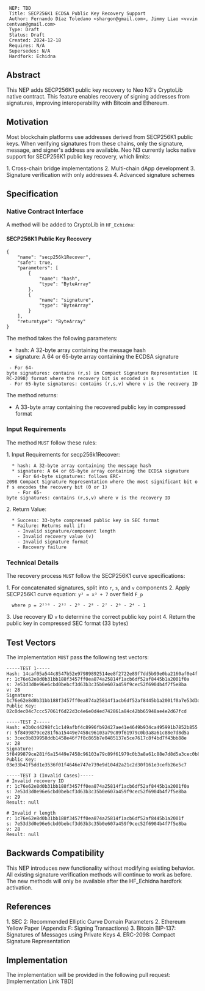   NEP: TBD
  Title: SECP256K1 ECDSA Public Key Recovery Support
  Author: Fernando Díaz Toledano <shargon@gmail.com>, Jimmy Liao <vvvincentvan@gmail.com>
  Type: Draft
  Status: Draft
  Created: 2024-12-18
  Requires: N/A
  Supersedes: N/A
  Hardfork: Echidna

==Abstract==

This NEP adds SECP256K1 public key recovery to Neo N3's CryptoLib native contract. This feature enables recovery of signing addresses from signatures, improving interoperability with Bitcoin and Ethereum.

==Motivation==

Most blockchain platforms use addresses derived from SECP256K1 public keys. When verifying signatures from these chains, only the signature, message, and signer's address are available. Neo N3 currently lacks native support for SECP256K1 public key recovery, which limits:

1. Cross-chain bridge implementations
2. Multi-chain dApp development
3. Signature verification with only addresses
4. Advanced signature schemes

==Specification==

===Native Contract Interface===

A method will be added to CryptoLib in <code>HF_Echidna</code>:

====SECP256K1 Public Key Recovery====
<pre>
{
    "name": "secp256k1Recover",
    "safe": true,
    "parameters": [
        {
            "name": "hash",
            "type": "ByteArray"
        },
        {
            "name": "signature",
            "type": "ByteArray"
        }
    ],
    "returntype": "ByteArray"
}
</pre>

The method takes the following parameters:
* hash: A 32-byte array containing the message hash
* signature: A 64 or 65-byte array containing the ECDSA signature
  - For 64-byte signatures: contains (r,s) in Compact Signature Representation (ERC-2098) format where the recovery bit is encoded in s
  - For 65-byte signatures: contains (r,s,v) where v is the recovery ID

The method returns:
* A 33-byte array containing the recovered public key in compressed format

===Input Requirements===

The method <code>MUST</code> follow these rules:

1. Input Requirements for secp256k1Recover:
   * hash: A 32-byte array containing the message hash
   * signature: A 64 or 65-byte array containing the ECDSA signature
     - For 64-byte signatures: follows ERC-2098 Compact Signature Representation where the most significant bit of s encodes the recovery bit (0 or 1)
     - For 65-byte signatures: contains (r,s,v) where v is the recovery ID

2. Return Value:
   * Success: 33-byte compressed public key in SEC format
   * Failure: Returns null if:
     - Invalid signature/component length
     - Invalid recovery value (<code>v</code>)
     - Invalid signature format
     - Recovery failure

===Technical Details===

The recovery process <code>MUST</code> follow the SECP256K1 curve specifications:

1. For concatenated signatures, split into <code>r</code>, <code>s</code>, and <code>v</code> components
2. Apply SECP256K1 curve equation: <code>y² = x³ + 7</code> over field <code>F_p</code>
   where <code>p = 2²⁵⁶ - 2³² - 2⁹ - 2⁸ - 2⁷ - 2⁶ - 2⁴ - 1</code>
3. Use recovery ID <code>v</code> to determine the correct public key point
4. Return the public key in compressed SEC format (33 bytes)

==Test Vectors==

The implementation <code>MUST</code> pass the following test vectors:

<pre>
-----TEST 1-----
Hash: 14caf05a544c8547b52e97989892514ee8f2722e89f7dd5b99e0ba2160af0e4f
r: 1c76e62e8d0b31bb188f3457ff0ea874a25814f1acb6df52af8445b1a2001f0a
s: 7e53d3d0e96e6cbd0bebcf3d63b3c35b0e607a459f9cec52f6904b4f7f5e8ba
v: 28
Signature: 1c76e62e8d0b31bb188f3457ff0ea874a25814f1acb6df52af8445b1a2001f0a7e53d3d0e96e6cbd0bebcf3d63b3c35b0e607a459f9cec52f6904b4f7f5e8ba1b
Public Key: 02c0dec04c7ccc57061f6d22d3c4e6e0d4ed742861a84c42bb65948ae4e2d67fcd

-----TEST 2-----
Hash: e3b0c44298fc1c149afbf4c8996fb92427ae41e4649b934ca495991b7852b855
r: 5f8499879ce281f6a15449e7458c96103a79c89f61979c0b3a8a61c88e7d8d5a
s: 3cec0b839958ddb1458e46f7f8c865b7e0485137e5ce7617c8f4bd7f43bb88e
v: 28
Signature: 5f8499879ce281f6a15449e7458c96103a79c89f61979c0b3a8a61c88e7d8d5a3cec0b839958ddb1458e46f7f8c865b7e0485137e5ce7617c8f4bd7f43bb88e1c
Public Key: 03e33b41f5dd1e3536f01f4646e747e739e9d104d2a21c2d30f161e3cefb26e5c7

-----TEST 3 (Invalid Cases)-----
# Invalid recovery ID
r: 1c76e62e8d0b31bb188f3457ff0ea874a25814f1acb6df52af8445b1a2001f0a
s: 7e53d3d0e96e6cbd0bebcf3d63b3c35b0e607a459f9cec52f6904b4f7f5e8ba
v: 29
Result: null

# Invalid r length
r: 1c76e62e8d0b31bb188f3457ff0ea874a25814f1acb6df52af8445b1a2001f
s: 7e53d3d0e96e6cbd0bebcf3d63b3c35b0e607a459f9cec52f6904b4f7f5e8ba
v: 28
Result: null
</pre>

==Backwards Compatibility==

This NEP introduces new functionality without modifying existing behavior. All existing signature verification methods will continue to work as before. The new methods will only be available after the HF_Echidna hardfork activation.

==References==

1. SEC 2: Recommended Elliptic Curve Domain Parameters
2. Ethereum Yellow Paper (Appendix F: Signing Transactions)
3. Bitcoin BIP-137: Signatures of Messages using Private Keys
4. ERC-2098: Compact Signature Representation

==Implementation==

The implementation will be provided in the following pull request:
[Implementation Link TBD]
